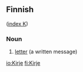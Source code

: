 ==Finnish==
([[Wiktionary:Finnish_index_k|index K]])

===Noun===

# [[letter]] (a written message)

[[io:Kirje]]
[[fi:Kirje]]